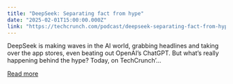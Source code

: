 ```yaml
---
title: "DeepSeek: Separating fact from hype"
date: "2025-02-01T15:00:00.000Z"
link: "https://techcrunch.com/podcast/deepseek-separating-fact-from-hype/"
---
```


DeepSeek is making waves in the AI world, grabbing headlines and taking over the app stores, even beating out OpenAI&#8217;s ChatGPT. But what’s really happening behind the hype? Today, on TechCrunch’...

[Read more](https://techcrunch.com/podcast/deepseek-separating-fact-from-hype/)
